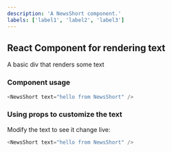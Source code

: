 ```yaml
---
description: 'A NewsShort component.'
labels: ['label1', 'label2', 'label3']
---
```



## React Component for rendering text

A basic div that renders some text

### Component usage
```js
<NewsShort text="hello from NewsShort" />
```

### Using props to customize the text

Modify the text to see it change live:
```js live
<NewsShort text="hello from NewsShort" />
```
